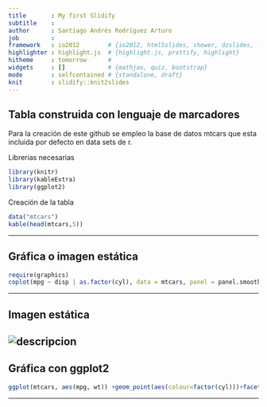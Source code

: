 ```yaml
---
title       : My first Slidify
subtitle    : 
author      : Santiago Andrés Rodríguez Arturo  
job         : 
framework   : io2012        # {io2012, html5slides, shower, dzslides, ...}
highlighter : highlight.js  # {highlight.js, prettify, highlight}
hitheme     : tomorrow      # 
widgets     : []            # {mathjax, quiz, bootstrap}
mode        : selfcontained # {standalone, draft}
knit        : slidify::knit2slides
---
```


## Tabla construida con lenguaje de marcadores 
Para la creación de este github se empleo la base de datos mtcars que esta incluida por defecto en data sets de r.


Librerias necesarias 
```r
library(knitr)
library(kableExtra)
library(ggplot2)

```
Creación de la tabla
```r
data("mtcars")
kable(head(mtcars,5))

```

---

## Gráfica o imagen estática  
```r
require(graphics)
coplot(mpg ~ disp | as.factor(cyl), data = mtcars, panel = panel.smooth, rows = 1)
```

---


## Imagen estática  

![descripcion](imagen.png)
---


## Gráfica con ggplot2
```r
ggplot(mtcars, aes(mpg, wt)) +geom_point(aes(colour=factor(cyl)))+facet_grid(.~am)
```

---